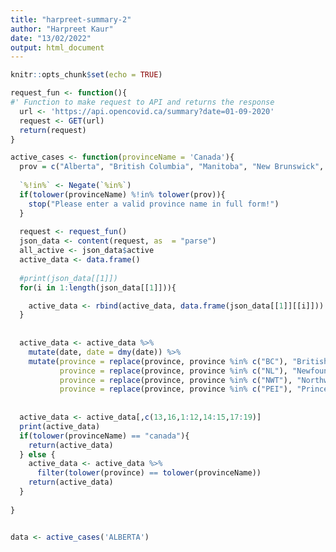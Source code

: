 ```yaml
---
title: "harpreet-summary-2"
author: "Harpreet Kaur"
date: "13/02/2022"
output: html_document
---
```


```r
knitr::opts_chunk$set(echo = TRUE)
```

```r

request_fun <- function(){
#' Function to make request to API and returns the response 
  url <- 'https://api.opencovid.ca/summary?date=01-09-2020'
  request <- GET(url)
  return(request)
}

```

```r
active_cases <- function(provinceName = 'Canada'){
  prov = c("Alberta", "British Columbia", "Manitoba", "New Brunswick", "Newfoundland and Labrador", "Nova Scotia", "Nunavut", "Northwest Territories", "Ontario", "Prince Edward Island", "Quebec", "Saskatchewan", "Yukon", "Canada")
  
  `%!in%` <- Negate(`%in%`) 
  if(tolower(provinceName) %!in% tolower(prov)){
    stop("Please enter a valid province name in full form!")
  }
  
  request <- request_fun()
  json_data <- content(request, as  = "parse")
  all_active <- json_data$active
  active_data <- data.frame()
  
  #print(json_data[[1]])
  for(i in 1:length(json_data[[1]])){

    active_data <- rbind(active_data, data.frame(json_data[[1]][[i]]))
  }
  
  
  active_data <- active_data %>%
    mutate(date, date = dmy(date)) %>%
    mutate(province = replace(province, province %in% c("BC"), "British Columbia"),
           province = replace(province, province %in% c("NL"), "Newfoundland and Labrador"),
           province = replace(province, province %in% c("NWT"), "Northwest Territories"),
           province = replace(province, province %in% c("PEI"), "Prince Edward Island"))
  
  
  active_data <- active_data[,c(13,16,1:12,14:15,17:19)]
  print(active_data)
  if(tolower(provinceName) == "canada"){
    return(active_data)
  } else {
    active_data <- active_data %>%
      filter(tolower(province) == tolower(provinceName))
    return(active_data)
  }
  
}


data <- active_cases('ALBERTA')
```